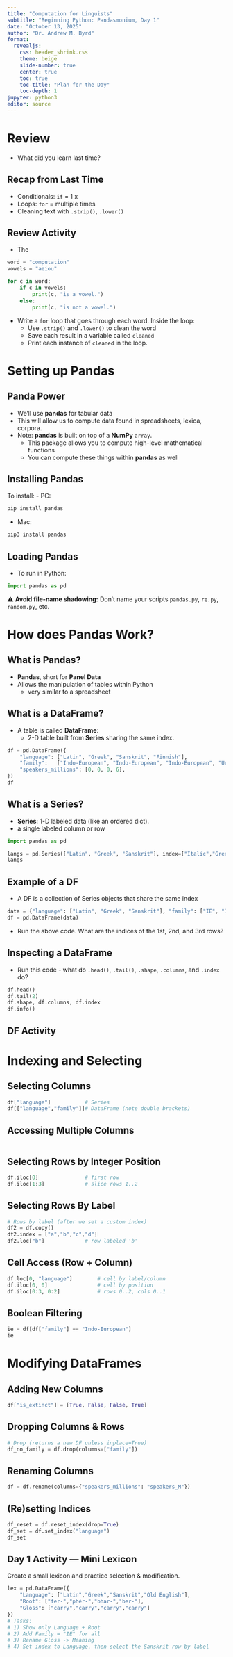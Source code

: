 ```yaml
---
title: "Computation for Linguists"
subtitle: "Beginning Python: Pandasmonium, Day 1"
date: "October 13, 2025"
author: "Dr. Andrew M. Byrd"
format:
  revealjs:
    css: header_shrink.css
    theme: beige
    slide-number: true
    center: true
    toc: true
    toc-title: "Plan for the Day"
    toc-depth: 1
jupyter: python3
editor: source
---
```


# Review

-   What did you learn last time?

## Recap from Last Time

-   Conditionals: `if` = 1 x
-   Loops: `for` = multiple times
-   Cleaning text with `.strip()`, `.lower()`

## Review Activity

-   The

```python
word = "computation"
vowels = "aeiou"

for c in word:
    if c in vowels:
        print(c, "is a vowel.")
    else:
        print(c, "is not a vowel.")
```

-   Write a `for` loop that goes through each word. Inside the loop:
    -   Use `.strip()` and `.lower()` to clean the word
    -   Save each result in a variable called `cleaned`
    -   Print each instance of `cleaned` in the loop.

# Setting up Pandas

## Panda Power

- We'll use **pandas** for tabular data 
- This will allow us to compute data found in spreadsheets, lexica, corpora.
- Note: **pandas** is built on top of a **NumPy** `array`.
  - This package allows you to compute high-level mathematical functions
  - You can compute these things within **pandas** as well

## Installing Pandas

To install:
- PC: 

```bash
pip install pandas
```

- Mac:
```bash
pip3 install pandas
```

## Loading Pandas

- To run in Python:

```python
import pandas as pd
```

⚠️ **Avoid file-name shadowing:** Don’t name your scripts `pandas.py`, `re.py`, `random.py`, etc.

# How does Pandas Work?

## What is Pandas?

- **Pandas**, short for **Panel Data**
- Allows the manipulation of tables within Python
  - very similar to a spreadsheet

## What is a **DataFrame**?

- A table is called **DataFrame**:
  - 2-D table built from **Series** sharing the same index.

```python
df = pd.DataFrame({
    "language": ["Latin", "Greek", "Sanskrit", "Finnish"],
    "family":   ["Indo-European", "Indo-European", "Indo-European", "Uralic"],
    "speakers_millions": [0, 0, 0, 6],
})
df
```

## What is a **Series**?

- **Series**: 1-D labeled data (like an ordered dict).
- a single labeled column or row

```python
import pandas as pd

langs = pd.Series(["Latin", "Greek", "Sanskrit"], index=["Italic","Greek","Indic"], name="language")
langs
```

## Example of a DF

- A DF is a collection of Series objects that share the same index

```python
data = {"language": ["Latin", "Greek", "Sanskrit"], "family": ["IE", "IE", "IE"]}
df = pd.DataFrame(data)
```

- Run the above code. What are the indices of the 1st, 2nd, and 3rd rows?

## Inspecting a DataFrame

- Run this code - what do `.head()`, `.tail()`, `.shape`, `.columns`, and `.index` do? 

```python
df.head()
df.tail(2)
df.shape, df.columns, df.index
df.info()
```

## DF Activity

# Indexing and Selecting

## Selecting Columns

```python
df["language"]           # Series
df[["language","family"]]# DataFrame (note double brackets)
```


## Accessing Multiple Columns

```python

```

## Selecting Rows by Integer Position
```python
df.iloc[0]               # first row
df.iloc[1:3]             # slice rows 1..2
```


## Selecting Rows By Label
```python
# Rows by label (after we set a custom index)
df2 = df.copy()
df2.index = ["a","b","c","d"]
df2.loc["b"]             # row labeled 'b'
```


## Cell Access (Row + Column)

```python
df.loc[0, "language"]        # cell by label/column
df.iloc[0, 0]                # cell by position
df.iloc[0:3, 0:2]            # rows 0..2, cols 0..1
```

## Boolean Filtering

```python
ie = df[df["family"] == "Indo-European"]
ie
```

# Modifying DataFrames

## Adding New Columns

```python
df["is_extinct"] = [True, False, False, True]
```



## Dropping Columns & Rows

```python
# Drop (returns a new DF unless inplace=True)
df_no_family = df.drop(columns=["family"])
```



## Renaming Columns

```python
df = df.rename(columns={"speakers_millions": "speakers_M"})
```


## (Re)setting Indices


```python
df_reset = df.reset_index(drop=True)
df_set = df.set_index("language")
df_set
```





## **Day 1 Activity — Mini Lexicon**

Create a small lexicon and practice selection & modification.

```python
lex = pd.DataFrame({
    "Language": ["Latin","Greek","Sanskrit","Old English"],
    "Root": ["fer-","phér-","bhar-","ber-"],
    "Gloss": ["carry","carry","carry","carry"]
})
# Tasks:
# 1) Show only Language + Root
# 2) Add Family = "IE" for all
# 3) Rename Gloss -> Meaning
# 4) Set index to Language, then select the Sanskrit row by label
```


